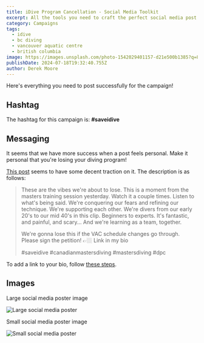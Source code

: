 ```yaml
---
title: iDive Program Cancellation - Social Media Toolkit
excerpt: All the tools you need to craft the perfect social media post. Save iDive!
category: Campaigns
tags:
  - idive
  - bc diving
  - vancouver aquatic centre
  - british columbia
image: https://images.unsplash.com/photo-1542029401157-d21e500b1385?q=80
publishDate: 2024-07-18T19:32:40.755Z
author: Derek Moore
---
```


Here's everything you need to post successfully for the campaign!

## Hashtag

The hashtag for this campaign is: **#saveidive**

## Messaging

It seems that we have more success when a post feels personal. Make it personal
that you're losing your diving program!

[This post](https://www.instagram.com/reel/C9mXSbARjLF/?utm_source=ig_web_button_share_sheet&igsh=MzRlODBiNWFlZA==) seems
to have some decent traction on it. The description is as follows:

> These are the vibes we're about to lose. This is a moment from the masters training session yesterday. Watch it a couple times. Listen to what's being said. We're conquering our fears and refining our technique. We're supporting each other. We're divers from our early 20's to our mid 40's in this clip. Beginners to experts. It's fantastic, and painful, and scary... And we're learning as a team, together.
>
> We're gonna lose this if the VAC schedule changes go through. Please sign the petition! 👉🏼 Link in my bio
>
> #saveidive #canadianmastersdiving #mastersdiving #dpc

To add a link to your bio, follow [these steps](https://help.instagram.com/362497417173378/?cms_platform=android-app&helpref=platform_switcher).

## Images

Large social media poster image

![Large social media poster](../../assets/images/save-our-club__lg.jpeg)

Small social media poster image

![Small social media poster](../../assets/images/save-our-club.jpeg)
